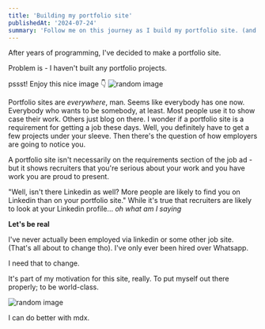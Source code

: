 ```yaml
---
title: 'Building my portfolio site'
publishedAt: '2024-07-24'
summary: 'Follow me on this journey as I build my portfolio site. (and some portfolio projects lol)'
---
```


After years of programming, I've decided to make a portfolio site.

Problem is - I haven't built any portfolio projects.

pssst! Enjoy this nice image 👇
<img alt='random image' src="/images/douglas-schneiders.jpg" />

Portfolio sites are _everywhere_, man. Seems like everybody has one now. Everybody who wants to be somebody, at least.
Most people use it to show case their work. Others just blog on there. I wonder if a portfolio site is a requirement for getting a job these days.
Well, you definitely have to get a few projects under your sleeve. Then there's the question of how employers are going to notice you.

A portfolio site isn't necessarily on the requirements section of the job ad - but it shows recruiters that you're serious about your work and you have work you are proud to present.

"Well, isn't there Linkedin as well? More people are likely to find you on Linkedin than on your portfolio site."
While it's true that recruiters are likely to look at your Linkedin profile... _oh what am I saying_

**Let's be real**

I've never actually been employed via linkedin or some other job site. (That's all about to change tho). I've only ever been hired over Whatsapp.

I need that to change.

It's part of my motivation for this site, really. To put myself out there properly; to be world-class.

<img alt='random image' src="/images/jordan-whitfield.jpg" />

I can do better with mdx.